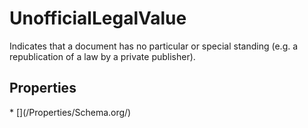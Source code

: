 # UnofficialLegalValue

Indicates that a document has no particular or special standing (e.g. a republication of a law by a private publisher).

## Properties

<Grid>
* [](/Properties/Schema.org/)

</Grid>

